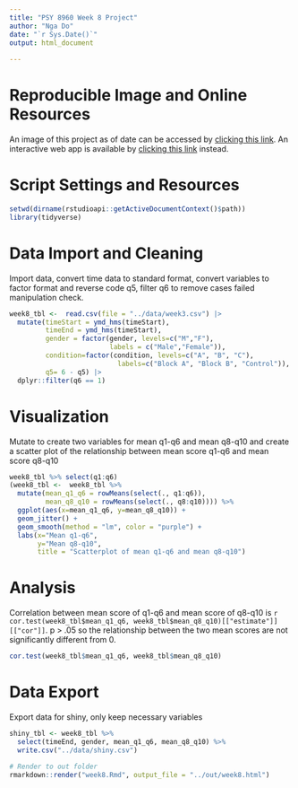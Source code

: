 ```yaml
---
title: "PSY 8960 Week 8 Project"
author: "Nga Do"
date: "`r Sys.Date()`"
output: html_document
    
---
```


<style>
h4.date {
  font-style: italic;
}
</style>

# Reproducible Image and Online Resources

An image of this project as of date can be accessed by [clicking this link]().
An interactive web app is available by [clicking this link]() instead.

# Script Settings and Resources
```r
setwd(dirname(rstudioapi::getActiveDocumentContext()$path))
library(tidyverse)
```

# Data Import and Cleaning
Import data, convert time data to standard format, convert variables to factor format and reverse code q5, filter q6 to remove cases failed manipulation check.
```r
week8_tbl <-  read.csv(file = "../data/week3.csv") |>
  mutate(timeStart = ymd_hms(timeStart),
         timeEnd = ymd_hms(timeStart),
         gender = factor(gender, levels=c("M","F"),
                         labels = c("Male","Female")),
         condition=factor(condition, levels=c("A", "B", "C"),
                           labels=c("Block A", "Block B", "Control")),
         q5= 6 - q5) |> 
  dplyr::filter(q6 == 1)
```

# Visualization
Mutate to create two variables for mean q1-q6 and mean q8-q10 and create a scatter plot of the relationship between mean score q1-q6 and mean score q8-q10
```r
week8_tbl %>% select(q1:q6)
(week8_tbl <-  week8_tbl %>% 
  mutate(mean_q1_q6 = rowMeans(select(., q1:q6)),
         mean_q8_q10 = rowMeans(select(., q8:q10)))) %>% 
  ggplot(aes(x=mean_q1_q6, y=mean_q8_q10)) + 
  geom_jitter() + 
  geom_smooth(method = "lm", color = "purple") +
  labs(x="Mean q1-q6",
       y="Mean q8-q10",
       title = "Scatterplot of mean q1-q6 and mean q8-q10")
```

# Analysis
Correlation between mean score of q1-q6 and mean score of q8-q10 is `r cor.test(week8_tbl$mean_q1_q6, week8_tbl$mean_q8_q10)[["estimate"]][["cor"]]`. p > .05 so the relationship between the two mean scores are not significantly different from 0.

```r
cor.test(week8_tbl$mean_q1_q6, week8_tbl$mean_q8_q10)
```

# Data Export
Export data for shiny, only keep necessary variables
```r
shiny_tbl <- week8_tbl %>% 
  select(timeEnd, gender, mean_q1_q6, mean_q8_q10) %>% 
  write.csv("../data/shiny.csv")
```

```r
# Render to out folder
rmarkdown::render("week8.Rmd", output_file = "../out/week8.html")
```

